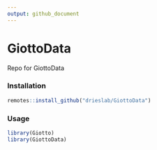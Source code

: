 ```yaml
---
output: github_document
---
```


<!-- README.md is generated from README.Rmd. Please edit that file -->
<!-- This line is from RStudio -->


# GiottoData

Repo for GiottoData

### Installation

```r
remotes::install_github("drieslab/GiottoData")
```

### Usage
```r
library(Giotto)
library(GiottoData)
```



